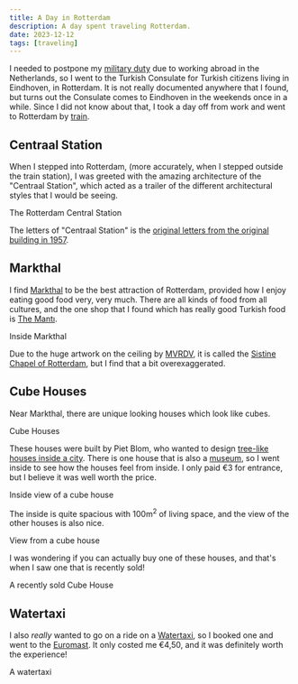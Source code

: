 ```yaml
---
title: A Day in Rotterdam
description: A day spent traveling Rotterdam.
date: 2023-12-12
tags: [traveling]
---
```



I needed to postpone my [military duty](https://en.wikipedia.org/wiki/Conscription_in_Turkey) due to working abroad in the Netherlands, so I went to the Turkish Consulate for Turkish citizens living in Eindhoven, in Rotterdam. It is not really documented anywhere that I found, but turns out the Consulate comes to Eindhoven in the weekends once in a while. Since I did not know about that, I took a day off from work and went to Rotterdam by [train](https://www.ns.nl).

## Centraal Station

When I stepped into Rotterdam, (more accurately, when I stepped outside the train station), I was greeted with the amazing architecture of the "Centraal Station", which acted as a trailer of the different architectural styles that I would be seeing.

<BlogImage src={RotterdamCentraal} alt="Rotterdam Centraal Station">
  The Rotterdam Central Station
</BlogImage>

The letters of "Centraal Station" is the [original letters from the original building in 1957](https://en.rotterdam.info/locations/centraal-station-rotterdam-en/).

## Markthal

I find [Markthal](https://www.markthal.nl) to be the best attraction of Rotterdam, provided how I enjoy eating good food very, very much. There are all kinds of food from all cultures, and the one shop that I found which has really good Turkish food is [The Mantı](https://www.themanti-rotterdam.nl).

<BlogImage src={Markthal} alt="Inside Markthal">
  Inside Markthal
</BlogImage>

Due to the huge artwork on the ceiling by [MVRDV](https://www.mvrdv.com), it is called the [Sistine Chapel of Rotterdam](https://en.rotterdam.info/locations/the-markthal-en/), but I find that a bit overexaggerated.

## Cube Houses

Near Markthal, there are unique looking houses which look like cubes.

<BlogImage src={CubeHousesOutside} alt="Cube Houses">
  Cube Houses
</BlogImage>

These houses were built by Piet Blom, who wanted to design [tree-like houses inside a city](https://en.rotterdam.info/locations/cube-houses/). There is one house that is also a [museum](https://www.kubuswoning.nl/en/), so I went inside to see how the houses feel from inside. I only paid €3 for entrance, but I believe it was well worth the price.

<BlogImage src={CubeHousesInside} alt="Inside the Cube House Museum">
  Inside view of a cube house
</BlogImage>

The inside is quite spacious with 100m<sup>2</sup> of living space, and the view of the other houses is also nice.

<BlogImage src={CubeHousesView} alt="View from inside a Cube House">
  View from a cube house
</BlogImage>

I was wondering if you can actually buy one of these houses, and that's when I saw one that is recently sold!

<BlogImage src={CubeHousesSold} alt="A sold Cube House">
  A recently sold Cube House
</BlogImage>

## Watertaxi

I also _really_ wanted to go on a ride on a [Watertaxi](https://www.watertaxirotterdam.nl), so I booked one and went to the [Euromast](https://euromast.nl/en/). It only costed me €4,50, and it was definitely worth the experience!

<BlogImage src={Watertaxi} alt="A watertaxi">
  A watertaxi
</BlogImage>
